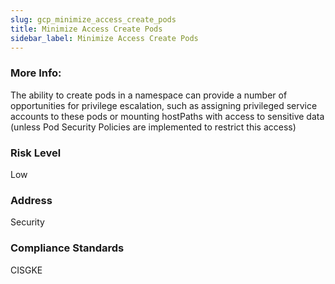 ```yaml
---
slug: gcp_minimize_access_create_pods
title: Minimize Access Create Pods
sidebar_label: Minimize Access Create Pods
---
```


### More Info:

The ability to create pods in a namespace can provide a number of opportunities for privilege escalation, such as assigning privileged service accounts to these pods or mounting hostPaths with access to sensitive data (unless Pod Security Policies are implemented to restrict this access)

### Risk Level

Low

### Address

Security

### Compliance Standards

CISGKE

